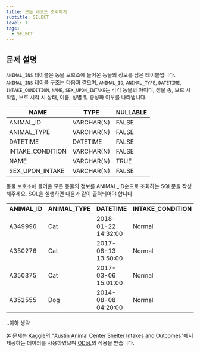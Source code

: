 ```yaml
---
title: 모든 레코드 조회하기
subtitle: SELECT
level: 1
tags:
  - SELECT
---
```


## 문제 설명

`ANIMAL_INS` 테이블은 동물 보호소에 들어온 동물의 정보를 담은 테이블입니다. `ANIMAL_INS` 테이블 구조는 다음과 같으며, `ANIMAL_ID`, `ANIMAL_TYPE`, `DATETIME`, `INTAKE_CONDITION`, `NAME`, `SEX_UPON_INTAKE`는 각각 동물의 아이디, 생물 종, 보호 시작일, 보호 시작 시 상태, 이름, 성별 및 중성화 여부를 나타냅니다.

| NAME             | TYPE       | NULLABLE |
| ---------------- | ---------- | -------- |
| ANIMAL_ID        | VARCHAR(N) | FALSE    |
| ANIMAL_TYPE      | VARCHAR(N) | FALSE    |
| DATETIME         | DATETIME   | FALSE    |
| INTAKE_CONDITION | VARCHAR(N) | FALSE    |
| NAME             | VARCHAR(N) | TRUE     |
| SEX_UPON_INTAKE  | VARCHAR(N) | FALSE    |

동물 보호소에 들어온 모든 동물의 정보를 ANIMAL_ID순으로 조회하는 SQL문을 작성해주세요. SQL을 실행하면 다음과 같이 출력되어야 합니다.

| ANIMAL_ID | ANIMAL_TYPE | DATETIME            | INTAKE_CONDITION | NAME   | SEX_UPON_INTAKE |
| --------- | ----------- | ------------------- | ---------------- | ------ | --------------- |
| A349996   | Cat         | 2018-01-22 14:32:00 | Normal           | Sugar  | Neutered Male   |
| A350276   | Cat         | 2017-08-13 13:50:00 | Normal           | Jewel  | Spayed Female   |
| A350375   | Cat         | 2017-03-06 15:01:00 | Normal           | Meo    | Neutered Male   |
| A352555   | Dog         | 2014-08-08 04:20:00 | Normal           | Harley | Spayed Female   |

..이하 생략

본 문제는 [Kaggle의 "Austin Animal Center Shelter Intakes and Outcomes"](https://www.kaggle.com/aaronschlegel/austin-animal-center-shelter-intakes-and-outcomes)에서 제공하는 데이터를 사용하였으며 [ODbL](https://opendatacommons.org/licenses/odbl/1.0/)의 적용을 받습니다.
